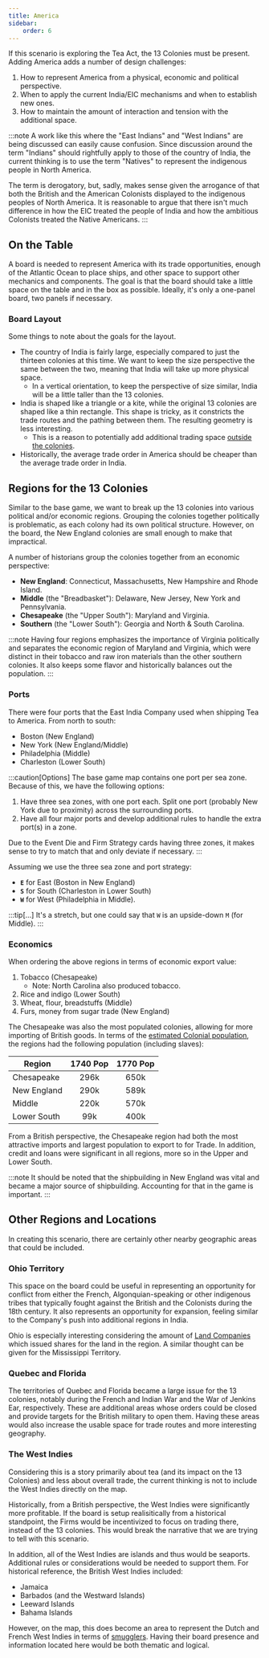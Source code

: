 ```yaml
---
title: America
sidebar:
    order: 6
---
```


If this scenario is exploring the Tea Act, the 13 Colonies must be present. Adding America adds a number of design challenges:

1. How to represent America from a physical, economic and political perspective.
2. When to apply the current India/EIC mechanisms and when to establish new ones.
3. How to maintain the amount of interaction and tension with the additional space.

:::note
A work like this where the "East Indians" and "West Indians" are being discussed can easily cause confusion. Since discussion around the term "Indians" should rightfully apply to those of the country of India, the current thinking is to use the term "Natives" to represent the indigenous people in North America.

The term is derogatory, but, sadly, makes sense given the arrogance of that both the British and the American Colonists displayed to the indigenous peoples of North America. It is reasonable to argue that there isn't much difference in how the EIC treated the people of India and how the ambitious Colonists treated the Native Americans.
:::

## On the Table

A board is needed to represent America with its trade opportunities, enough of the Atlantic Ocean to place ships, and other space to support other mechanics and components. The goal is that the board should take a little space on the table and in the box as possible. Ideally, it's only a one-panel board, two panels if necessary.

### Board Layout

Some things to note about the goals for the layout.
- The country of India is fairly large, especially compared to just the thirteen colonies at this time. We want to keep the size perspective the same between the two, meaning that India will take up more physical space.
   - In a vertical orientation, to keep the perspective of size similar, India will be a little taller than the 13 colonies.
- India is shaped like a triangle or a kite, while the original 13 colonies are shaped like a thin rectangle. This shape is tricky, as it constricts the trade routes and the pathing between them. The resulting geometry is less interesting.
    - This is a reason to potentially add additional trading space [outside the colonies](#other-regions-and-locations).
- Historically, the average trade order in America should be cheaper than the average trade order in India.

## Regions for the 13 Colonies

Similar to the base game, we want to break up the 13 colonies into various political and/or economic regions. Grouping the colonies together politically is problematic, as each colony had its own political structure. However, on the board, the New England colonies are small enough to make that impractical. 

A number of historians group the colonies together from an economic perspective:
* __New England__: Connecticut, Massachusetts, New Hampshire and Rhode Island.
* __Middle__ (the "Breadbasket"): Delaware, New Jersey, New York and Pennsylvania.
* __Chesapeake__ (the "Upper South"): Maryland and Virginia.
* __Southern__ (the "Lower South"): Georgia and North & South Carolina.

:::note
Having four regions emphasizes the importance of Virginia politically and separates the economic region of Maryland and Virginia, which were distinct in their tobacco and raw iron materials than the other southern colonies. It also keeps some flavor and historically balances out the population.
:::

### Ports

There were four ports that the East India Company used when shipping Tea to America. From north to south:
- Boston (New England)
- New York (New England/Middle)
- Philadelphia (Middle)
- Charleston (Lower South)

:::caution[Options]
The base game map contains one port per sea zone. Because of this, we have the following options:
1. Have three sea zones, with one port each. Split one port (probably New York due to proximity) across the surrounding ports.
2. Have all four major ports and develop additional rules to handle the extra port(s) in a zone.

Due to the Event Die and Firm Strategy cards having three zones, it makes sense to try to match that and only deviate if necessary.
:::

Assuming we use the three sea zone and port strategy:
- **`E`** for East (Boston in New England)
- **`S`** for South (Charleston in Lower South)
- **`W`** for West (Philadelphia in Middle).

:::tip[...]
It's a stretch, but one could say that `W` is an upside-down `M` (for Middle).
:::

### Economics

When ordering the above regions in terms of economic export value:
1. Tobacco (Chesapeake)
    - Note: North Carolina also produced tobacco.
2. Rice and indigo (Lower South)
3. Wheat, flour, breadstuffs (Middle)
4. Furs, money from sugar trade (New England)

The Chesapeake was also the most populated colonies, allowing for more importing of British goods. In terms of the [estimated Colonial population](https://www2.census.gov/library/publications/1909/decennial/century-populaton-growth-part02.pdf), the regions had the following population (including slaves):

|   Region    | 1740 Pop | 1770 Pop |
|-------------|:--------:|:--------:|
| Chesapeake  | 296k | 650k |
| New England | 290k | 589k |
| Middle      | 220k | 570k |
| Lower South |  99k | 400k |

From a British perspective, the Chesapeake region had both the most attractive imports and largest population to export to for Trade. In addition, credit and loans were significant in all regions, more so in the Upper and Lower South.

:::note
It should be noted that the shipbuilding in New England was vital and became a major source of shipbuilding. Accounting for that in the game is important. 
:::

## Other Regions and Locations

In creating this scenario, there are certainly other nearby geographic areas that could be included.

### Ohio Territory

This space on the board could be useful in representing an opportunity for conflict from either the French, Algonquian-speaking or other indigenous tribes that typically fought against the British and the Colonists during the 18th century. It also represents an opportunity for expansion, feeling similar to the Company's push into additional regions in India.

Ohio is especially interesting considering the amount of [Land Companies](../economy#land-companies) which issued shares for the land in the region. A similar thought can be given for the Mississippi Territory.

### Quebec and Florida

The territories of Quebec and Florida became a large issue for the 13 colonies, notably during the French and Indian War and the War of Jenkins Ear, respectively. These are additional areas whose orders could be closed and provide targets for the British military to open them. Having these areas would also increase the usable space for trade routes and more interesting geography.

### The West Indies

Considering this is a story primarily about tea (and its impact on the 13 Colonies) and less about overall trade, the current thinking is not to include the West Indies directly on the map.

Historically, from a British perspective, the West Indies were significantly more profitable. If the board is setup realisitically from a historical standpoint, the Firms would be incentivized to focus on trading there, instead of the 13 colonies. This would break the narrative that we are trying to tell with this scenario.

In addition, all of the West Indies are islands and thus would be seaports. Additional rules or considerations would be needed to support them. For historical reference, the British West Indies included:
- Jamaica
- Barbados (and the Westward Islands)
- Leeward Islands
- Bahama Islands

However, on the map, this does become an area to represent the Dutch and French West Indies in terms of [smugglers](../tension#smugglers-and-colonial-merchants). Having their board presence and information located here would be both thematic and logical.
